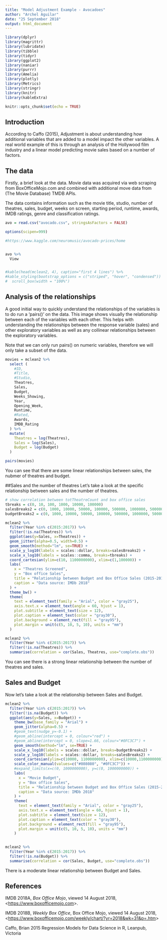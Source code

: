```yaml
---
title: "Model Adjustment Example - Avocadoes"
author: "Archel Aguilar"
date: "25 September 2018"
output: html_document
---
```


```r

library(dplyr)
library(magrittr)
library(lubridate)
library(tibble)
library(tidyr)
library(ggplot2)
library(naniar)
library(purrr)
library(Amelia)
library(plotly)
library(Metrics)
library(stringr)
library(knitr)
library(kableExtra)

knitr::opts_chunk$set(echo = TRUE)
```

## Introduction

According to Caffo (2015), Adjustment is about understanding how additional variables that are added to a model impact the other variables. A real world example of this is through an analysis of the Hollywood film industry and a linear model predicting movie sales based on a number of factors. 

## The data
Firstly, a brief look at the data. Movie data was acquired via web scraping from BoxOfficeMojo.com and combined with additional move data from (The Movie Database) TMDB APIs. 


The data contains information such as the movie title, studio, number of theatres, sales, budget, weeks on screen, starting period, runtime, awards, IMDB ratings, genre and classification ratings. 




```r
avo = read.csv("avocado.csv", stringsAsFactors = FALSE)

options(scipen=999)

#https://www.kaggle.com/neuromusic/avocado-prices/home


avo %>%
  View


#kable(head(mclean2, 4), caption="first 4 lines") %>%
#kable_styling(bootstrap_options = c("striped", "hover", "condensed")) %>%
#  scroll_box(width = "100%")

```


## Analysis of the relationships
A good initial way to quickly understand the relationships of the variables is to do run a 'pairs()' on the data. This image shows visually the relationship between each of the variables with each other. This helps with understanding the relationships between the response variable (sales) and other exploratory variables as well as any collinear relationships between the exploratory variables. 

Note that we can only run pairs() on numeric variables, therefore we will only take a subset of the data.

```r

movies = mclean2 %>%
  select (
    #ID,
    #Title,
    #Studio,
    Theatres,
    Sales,
    Budget,
    Weeks_Showing,
    Year,
    Opening_Week,
    Runtime,
    #Rated,
    Awards,
    IMDB_Rating
  ) %>%
  mutate(
    Theatres = log(Theatres),
    Sales = log(Sales),
    Budget = log(Budget)
  )
```

```r
pairs(movies)
```

You can see that there are some linear relationships between sales, the nubmer of theatres and budget. 

##Sales and the number of theatres
Let's take a look at the specific relationship between sales and the number of theatres. 


```r

# show correlation between totTheatreCount and box office sales
tbreaks = c(0, 10, 100, 1000, 10000, 100000)
salesBreaks2 = c(0, 1000, 10000, 50000, 100000, 500000, 1000000, 5000000, 10000000, 50000000, 1000000000)
budgetBreaks2 = c(0, 1000, 10000, 50000, 100000, 500000, 1000000, 5000000, 10000000, 50000000, 1000000000)

mclean2 %>%
  filter(Year %in% c(2015:2017)) %>%
  filter(!is.na(Theatres)) %>%
  ggplot(aes(y=Sales, x=Theatres)) +
  geom_jitter(alpha=0.5, width=0.5) + 
  geom_smooth(method="lm", se=TRUE) +
  scale_y_log10(labels = scales::dollar, breaks=salesBreaks2) +
  scale_x_log10(labels = scales::comma, breaks=tbreaks) +
  coord_cartesian(ylim=c(10, 1100000000), xlim=c(1,100000)) +
  labs(
    x = "Theatres Screened",
    y = "Box office Sales",
    title = "Relationship between Budget and Box Office Sales (2015-2017)",
    caption = "Data source: IMDb 2018"
  ) + 
  theme_bw() + 
  theme(
    text = element_text(family = "Arial", color = "gray25"),
    axis.text.x = element_text(angle = 60, hjust = 1),
    plot.subtitle = element_text(size = 12),
    plot.caption = element_text(color = "gray30"),
    plot.background = element_rect(fill = "gray95"),
    plot.margin = unit(c(5, 10, 5, 10), units = "mm")
  )

```


```r
mclean2 %>%
  filter(Year %in% c(2015:2017)) %>%
  filter(!is.na(Theatres)) %>%
  summarise(correlation = cor(Sales, Theatres, use="complete.obs"))

```

You can see there is a strong linear relationship between the number of theatres and sales. 

## Sales and Budget
Now let's take a look at the relationship between Sales and Budget.

```r
mclean2 %>%
  filter(Year %in% c(2015:2017)) %>%
  filter(!is.na(Budget)) %>%
  ggplot(aes(y=Sales, x=Budget)) +
    theme_bw(base_family = "Arial") +  
    geom_jitter(alpha=0.5) + 
    #geom_text(nudge_y=-0.1) +
    #geom_abline(intercept = 0, colour="red") +
    #geom_abline(intercept = 0, slope=1.66, colour="#0FC3C7") +
    geom_smooth(method="lm", se=TRUE) +
    scale_x_log10(labels = scales::dollar, breaks=budgetBreaks2) +
    scale_y_log10(labels = scales::dollar, breaks=salesBreaks2) +
    coord_cartesian(ylim=c(10000, 1100000000), xlim=c(10000,1100000000)) +
    scale_color_manual(values=c("#808080", "#0FC3C7")) +
    #expand_limits(x=c(0, 1000000000), y=c(0, 1000000000)) +
    labs(
      x = "Movie Budget",
      y = "Box office Sales",
      title = "Relationship between Budget and Box Office Sales (2015-2017)",
      caption = "Data source: IMDb 2018"
    ) + 
    theme(
      text = element_text(family = "Arial", color = "gray25"),
      axis.text.x = element_text(angle = 60, hjust = 1),
      plot.subtitle = element_text(size = 12),
      plot.caption = element_text(color = "gray30"),
      plot.background = element_rect(fill = "gray95"),
      plot.margin = unit(c(5, 10, 5, 10), units = "mm")
    )
    

mclean2 %>%
  filter(Year %in% c(2015:2017)) %>%
  filter(!is.na(Budget)) %>%
  summarise(correlation = cor(Sales, Budget, use="complete.obs"))


```
There is a moderate linear relationship between Budget and Sales. 




## References

IMDB 2018A, *Box Office Mojo*, viewed 14 August 2018, &lt;[https://www.boxofficemojo.com](https://www.boxofficemojo.com)&gt;.


IMDB 2018B, *Weekly Box Office*, Box Office Mojo, viewed 14 August 2018, &lt;[https://www.boxofficemojo.com/weekly/chart/?yr=2018&wk=31&p=.htm](https://www.boxofficemojo.com/weekly/chart/?yr=2018&wk=31&p=.htm)&gt;

Caffo, Brian 2015 Regression Models for Data Science in R,  Leanpub, Victoria
